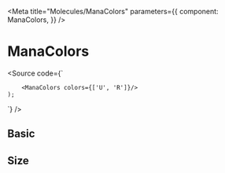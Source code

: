 


<Meta
  title="Molecules/ManaColors"
  parameters={{
    component: ManaColors,
  }}
/>

# ManaColors

<Source code={`
     
        <ManaColors colors={['U', 'R']}/>
    );
`} />

<Props of={ManaColors} />

## Basic

<Preview withSource="open">
  <Story name="Basic" >
    <ManaColors colors={['U', 'R']}/>
  </Story>
</Preview>

## Size

<Preview withSource="open">
  <Story name="Small" >
    <ManaColors colors={['U', 'R']} size="small"/>
  </Story>
  <Story name="Medium" >
    <ManaColors colors={['U', 'R']} size="medium"/>
  </Story>
  <Story name="Large" >
    <ManaColors colors={['U', 'R']} size="large"/>
  </Story>
</Preview>
